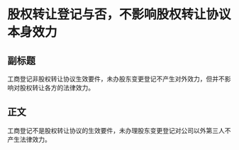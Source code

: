 # 股权转让登记与否，不影响股权转让协议本身效力
## 副标题
工商登记非股权转让协议生效要件，未办股东变更登记不产生对外效力，但并不影响对股权转让各方的法律效力。
## 正文
工商登记不是股权转让协议的生效要件，未办理股东变更登记对公司以外第三人不产生法律效力。